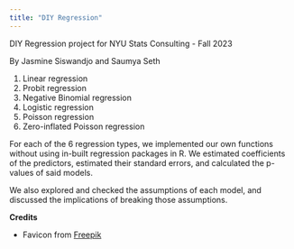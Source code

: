 ```yaml
---
title: "DIY Regression"
---
```


DIY Regression project for NYU Stats Consulting - Fall 2023

By Jasmine Siswandjo and Saumya Seth

1.  Linear regression
2.  Probit regression
3.  Negative Binomial regression
4.  Logistic regression
5.  Poisson regression\
6.  Zero-inflated Poisson regression

For each of the 6 regression types, we implemented our own functions without using in-built regression packages in R. We estimated coefficients of the predictors, estimated their standard errors, and calculated the p-values of said models.

We also explored and checked the assumptions of each model, and discussed the implications of breaking those assumptions.


**Credits**

- Favicon from [Freepik](https://www.flaticon.com/free-icon/regression_9850888?term=regression&page=1&position=6&origin=search&related_id=9850888)
